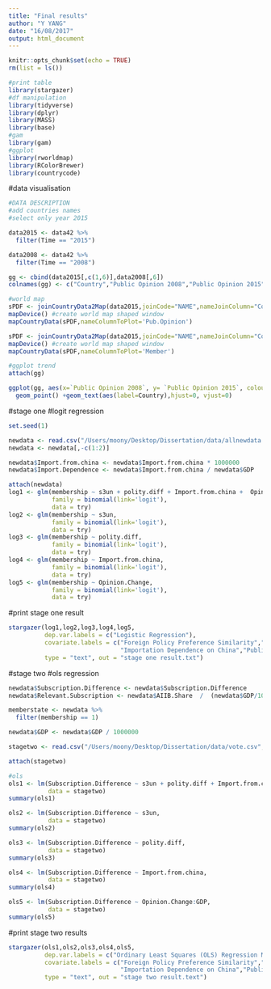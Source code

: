 ```yaml
---
title: "Final results"
author: "Y YANG"
date: "16/08/2017"
output: html_document
---
```


```r
knitr::opts_chunk$set(echo = TRUE)
rm(list = ls())

#print table
library(stargazer)
#df manipulation
library(tidyverse)
library(dplyr)
library(MASS)
library(base)
#gam
library(gam)
#ggplot
library(rworldmap)
library(RColorBrewer)
library(countrycode)

```

#data visualisation

```r
#DATA DESCRIPTION 
#add countries names
#select only year 2015

data2015 <- data42 %>%
  filter(Time == "2015")

data2008 <- data42 %>%
  filter(Time == "2008")

gg <- cbind(data2015[,c(1,6)],data2008[,6])
colnames(gg) <- c("Country","Public Opinion 2008","Public Opinion 2015")

#world map
sPDF <- joinCountryData2Map(data2015,joinCode="NAME",nameJoinColumn="Country.Name")
mapDevice() #create world map shaped window
mapCountryData(sPDF,nameColumnToPlot='Pub.Opinion')

sPDF <- joinCountryData2Map(data2015,joinCode="NAME",nameJoinColumn="Country.Name")
mapDevice() #create world map shaped window
mapCountryData(sPDF,nameColumnToPlot='Member')

#ggplot trend
attach(gg)

ggplot(gg, aes(x=`Public Opinion 2008`, y= `Public Opinion 2015`, colour=Country, label=Country))+
  geom_point() +geom_text(aes(label=Country),hjust=0, vjust=0)

```

#stage one
#logit regression

```r
set.seed(1)

newdata <- read.csv("/Users/moony/Desktop/Dissertation/data/allnewdata.csv", header = T)
newdata <- newdata[,-c(1:2)]

newdata$Import.from.china <- newdata$Import.from.china * 1000000
newdata$Import.Dependence <- newdata$Import.from.china / newdata$GDP

attach(newdata)
log1 <- glm(membership ~ s3un + polity.diff + Import.from.china +  Opinion.Change,
            family = binomial(link='logit'),
            data = try)
log2 <- glm(membership ~ s3un,
            family = binomial(link='logit'),
            data = try)
log3 <- glm(membership ~ polity.diff,
            family = binomial(link='logit'),
            data = try)
log4 <- glm(membership ~ Import.from.china,
            family = binomial(link='logit'),
            data = try)
log5 <- glm(membership ~ Opinion.Change,
            family = binomial(link='logit'),
            data = try)

```

#print stage one result

```r
stargazer(log1,log2,log3,log4,log5,
          dep.var.labels = c("Logistic Regression"),
          covariate.labels = c("Foreign Policy Preference Similarity","Regime Type Difference",
                               "Importation Dependence on China","Public Opinion Change/China"),
          type = "text", out = "stage one result.txt")
```

#stage two 
#ols regression

```r
newdata$Subscription.Difference <- newdata$Subscription.Difference
newdata$Relevant.Subscription <- newdata$AIIB.Share  /  (newdata$GDP/1000000)

memberstate <- newdata %>%
  filter(membership == 1)

newdata$GDP <- newdata$GDP / 1000000

stagetwo <- read.csv("/Users/moony/Desktop/Dissertation/data/vote.csv", header = T)

attach(stagetwo)

#ols
ols1 <- lm(Subscription.Difference ~ s3un + polity.diff + Import.from.china + Opinion.Change:GDP, 
           data = stagetwo)
summary(ols1)

ols2 <- lm(Subscription.Difference ~ s3un, 
           data = stagetwo)
summary(ols2)

ols3 <- lm(Subscription.Difference ~ polity.diff, 
           data = stagetwo)
summary(ols3)

ols4 <- lm(Subscription.Difference ~ Import.from.china, 
           data = stagetwo)
summary(ols4)

ols5 <- lm(Subscription.Difference ~ Opinion.Change:GDP, 
           data = stagetwo)
summary(ols5)
```

#print stage two results

```r
stargazer(ols1,ols2,ols3,ols4,ols5,
          dep.var.labels = c("Ordinary Least Squares (OLS) Regression Model"),
          covariate.labels = c("Foreign Policy Preference Similarity","Regime Type Difference",
                               "Importation Dependence on China","Public Opinion Change/China"),
          type = "text", out = "stage two result.text")
```


